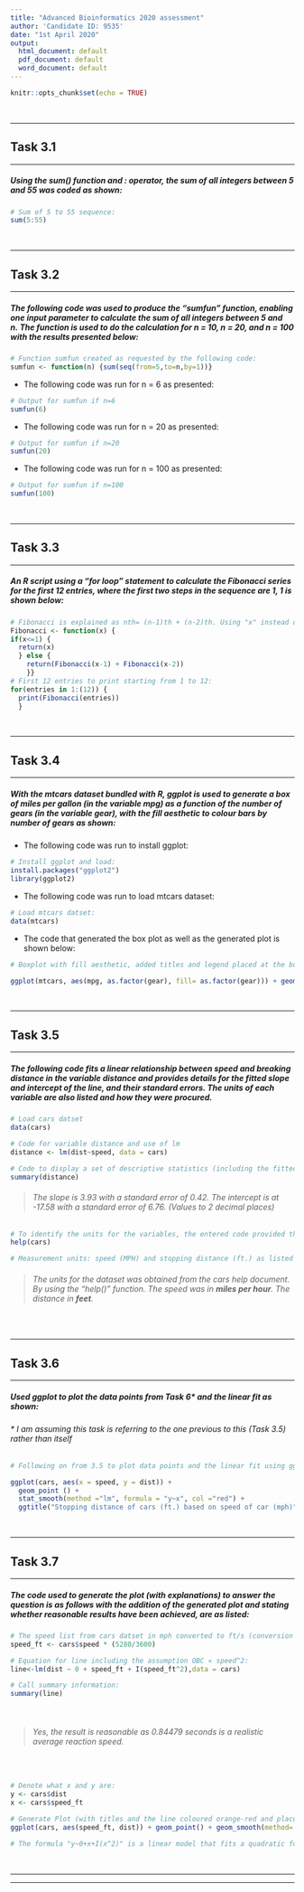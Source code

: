 ```yaml
---
title: "Advanced Bioinformatics 2020 assessment"
author: 'Candidate ID: 9535'
date: "1st April 2020"
output:
  html_document: default
  pdf_document: default
  word_document: default
---
```


```r
knitr::opts_chunk$set(echo = TRUE)
```

<p>&nbsp;</p>

___
## Task 3.1
___
##### Using the sum() function and : operator, the sum of all integers between 5 and 55 was coded as shown: 

```r
# Sum of 5 to 55 sequence:
sum(5:55)
```

<p>&nbsp;</p>

___
## Task 3.2
___
##### The following code was used to produce the "sumfun" function, enabling one input parameter to calculate the sum of all integers between 5 and n. The function is used to do the calculation for n = 10, n = 20, and n = 100 with the results presented below:

```r
# Function sumfun created as requested by the following code:
sumfun <- function(n) {sum(seq(from=5,to=n,by=1))}

```

+ The following code was run for n = 6 as presented:
```r
# Output for sumfun if n=6
sumfun(6)
```

+ The following code was run for n = 20 as presented:
```r
# Output for sumfun if n=20
sumfun(20)
```

+ The following code was run for n = 100 as presented:
```r
# Output for sumfun if n=100
sumfun(100)
```

<p>&nbsp;</p>

___
## Task 3.3
___
##### An R script using a "for loop" statement to calculate the Fibonacci series for the first 12 entries, where the first two steps in the sequence are 1, 1  is shown below:

```r
# Fibonacci is explained as nth= (n-1)th + (n-2)th. Using "x" instead of n (as n used prior) and a "for loop" statement.
Fibonacci <- function(x) {
if(x<=1) {
  return(x)
  } else {
    return(Fibonacci(x-1) + Fibonacci(x-2))
    }}
# First 12 entries to print starting from 1 to 12:
for(entries in 1:(12)) { 
  print(Fibonacci(entries))
  }
```

<p>&nbsp;</p>

___
## Task 3.4
___
##### With the mtcars dataset bundled with R, ggplot is used to generate a box of miles per gallon (in the variable mpg) as a function of the number of gears (in the variable gear), with the fill aesthetic to colour bars by number of gears as shown:

+ The following code was run to install ggplot:
```r
# Install ggplot and load:
install.packages("ggplot2")
library(ggplot2)

```

+ The following code was run to load mtcars dataset:
```r
# Load mtcars datset:
data(mtcars)

```

+ The code that generated the box plot as well as the generated plot is shown below:
```r
# Boxplot with fill aesthetic, added titles and legend placed at the bottom for better viewing:

ggplot(mtcars, aes(mpg, as.factor(gear), fill= as.factor(gear))) + geom_boxplot() + ggtitle("Relationship between fuel consumption (mpg) and the number of gears") + xlab("Fuel Consumption (mpg)") + ylab("Gears") + labs(fill = "Bars coloured illustrating number of gears") + theme(legend.position="bottom")

```

<p>&nbsp;</p>

___
## Task 3.5
___
##### The following code fits a linear relationship between speed and breaking distance in the variable distance and provides details for the fitted slope and intercept of the line, and their standard errors. The units of each variable are also listed and how they were procured. 

```r
# Load cars datset
data(cars)

# Code for variable distance and use of lm
distance <- lm(dist~speed, data = cars)

# Code to display a set of descriptive statistics (including the fitted slope and intercept of the line, and their standard errors):
summary(distance)

```

> ###### The slope is 3.93 with a standard error of 0.42. The intercept is at -17.58 with a standard error of 6.76.  *(Values to 2 decimal places)*

```r
# To identify the units for the variables, the entered code provided the information:
help(cars)

# Measurement units: speed (MPH) and stopping distance (ft.) as listed in the cars documentation.
```

> ###### The units for the dataset was obtained from the *cars* help document. By using the "help()" function. The speed was in **miles per hour**. The distance in **feet**.

<p>&nbsp;</p>

___
## Task 3.6
___
##### Used ggplot to plot the data points from Task 6* and the linear fit as shown:
###### * *I am assuming this task is referring to the one previous to this (Task 3.5) rather than itself*

```r
# Following on from 3.5 to plot data points and the linear fit using ggplot. I also coloured the line red and placed headings on the axis as well as a title.

ggplot(cars, aes(x = speed, y = dist)) +
  geom_point () +
  stat_smooth(method ="lm", formula = "y~x", col ="red") +
  ggtitle("Stopping distance of cars (ft.) based on speed of car (mph)") + xlab("Speed (MPH)") + ylab("Stopping Distance (ft.)")

```

<p>&nbsp;</p>

___
## Task 3.7
___
##### The code used to generate the plot (with explanations) to answer the question is as follows with the addition of the generated plot and stating whether reasonable results have been achieved, are as listed:

```r
# The speed list from cars datset in mph converted to ft/s (conversion factor is 5280/3600), in order to estimate reaction time in seconds :
speed_ft <- cars$speed * (5280/3600)

# Equation for line including the assumption OBC ∝ speed^2:
line<-lm(dist ~ 0 + speed_ft + I(speed_ft^2),data = cars)

# Call summary information:
summary(line)

```

<p>&nbsp;</p>

> ###### Yes, the result is reasonable as 0.84479 seconds is a realistic average reaction speed.

<p>&nbsp;</p>

```r
# Denote what x and y are:
y <- cars$dist
x <- cars$speed_ft

# Generate Plot (with titles and the line coloured orange-red and placed headings on the axis as well as a title) with the stated formula:
ggplot(cars, aes(speed_ft, dist)) + geom_point() + geom_smooth(method='lm', formula="y~0+x+I(x^2)", col ="orangered2") + labs(title = "The average reaction time for driver to start breaking", x="Car Speed (ft./s)", y="Distance (ft.)")

# The formula "y~0+x+I(x^2)" is a linear model that fits a quadratic formula with zero offset.
```

<p>&nbsp;</p>

___
___

<p>&nbsp;</p>